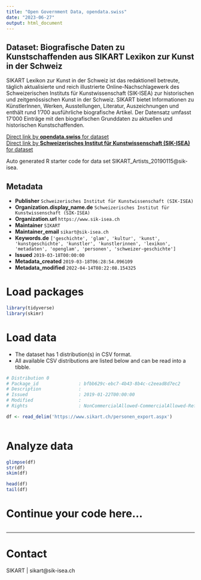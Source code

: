 ```yaml
---
title: "Open Government Data, opendata.swiss"
date: "2023-06-27"
output: html_document
---
```


## Dataset: Biografische Daten zu Kunstschaffenden aus SIKART Lexikon zur Kunst in der Schweiz

SIKART Lexikon zur Kunst in der Schweiz ist das redaktionell betreute, täglich aktualisierte und reich illustrierte Online-Nachschlagewerk des Schweizerischen Instituts für Kunstwissenschaft (SIK-ISEA) zur historischen und zeitgenössischen Kunst in der Schweiz. SIKART bietet Informationen zu KünstlerInnen, Werken, Ausstellungen, Literatur, Auszeichnungen und enthält rund 1'700 ausführliche biografische Artikel. Der Datensatz umfasst 17'000 Einträge mit den biografischen Grunddaten zu aktuellen und historischen Kunstschaffenden.

[Direct link by **opendata.swiss** for dataset](https://opendata.swiss/de/dataset/kuenstlernamen-aus-sikart-lexikon-zur-kunst-in-der-schweiz)<br>
[Direct link by **Schweizerisches Institut für Kunstwissenschaft (SIK-ISEA)** for dataset](http://www.sikart.ch)

Auto generated R starter code for data set SIKART_Artists_20190115@sik-isea.

## Metadata

- **Publisher** `Schweizerisches Institut für Kunstwissenschaft (SIK-ISEA)`
- **Organization.display_name.de** `Schweizerisches Institut für Kunstwissenschaft (SIK-ISEA)`
- **Organization.url** `https://www.sik-isea.ch`
- **Maintainer** `SIKART`
- **Maintainer_email** `sikart@sik-isea.ch`
- **Keywords.de** `['geschichte', 'glam', 'kultur', 'kunst', 'kunstgeschichte', 'kunstler', 'kunstlerinnen', 'lexikon', 'metadaten', 'openglam', 'personen', 'schweizer-geschichte']`
- **Issued** `2019-03-18T00:00:00`
- **Metadata_created** `2019-03-18T06:28:54.096109`
- **Metadata_modified** `2022-04-14T08:22:08.154325`


# Load packages

```r

library(tidyverse)
library(skimr)

```

# Load data

-   The dataset has 1 distribution(s) in CSV format.
-   All available CSV distributions are listed below and can be read into a tibble.

```r

# Distribution 0
# Package_id               : bfbb629c-ebc7-4b43-8b4c-c2eead8d7ec2
# Description              : 
# Issued                   : 2019-01-22T00:00:00
# Modified                 : 
# Rights                   : NonCommercialAllowed-CommercialAllowed-ReferenceRequired

df <- read_delim('https://www.sikart.ch/personen_export.aspx')



```

# Analyze data

```r

glimpse(df)
str(df)
skim(df)

head(df)
tail(df)

```

# Continue your code here...

```r

```

------------------------------------------------------------------------

# Contact

SIKART | sikart@sik-isea.ch
